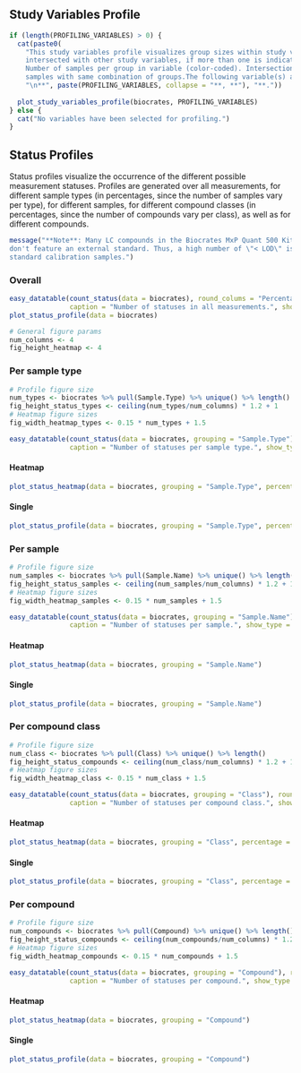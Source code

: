 ## Study Variables Profile
```r
if (length(PROFILING_VARIABLES) > 0) {
  cat(paste0(
    "This study variables profile visualizes group sizes within study variables as well as
    intersected with other study variables, if more than one is indicated. Set Size =
    Number of samples per group in variable (color-coded). Intersection Size = Number of
    samples with same combination of groups.The following variable(s) are used:",
    "\n**", paste(PROFILING_VARIABLES, collapse = "**, **"), "**."))
  
  plot_study_variables_profile(biocrates, PROFILING_VARIABLES)
} else {
  cat("No variables have been selected for profiling.")
}
```


## Status Profiles {.tabset}
Status profiles visualize the occurrence of the different possible measurement statuses. Profiles
are generated over all measurements, for different sample types (in percentages, since the number of
samples vary per type), for different samples, for different compound classes (in percentages, since
the number of compounds vary per class), as well as for different compounds.

```r
message("**Note**: Many LC compounds in the Biocrates MxP Quant 500 Kit are 1-point calibrated and
don't feature an external standard. Thus, a high number of \"< LOD\" is to be expected within 
standard calibration samples.")
```

### Overall
```r
easy_datatable(count_status(data = biocrates), round_colums = "Percentage",
               caption = "Number of statuses in all measurements.", show_type = "statistics")
plot_status_profile(data = biocrates)

# General figure params
num_columns <- 4
fig_height_heatmap <- 4
```


### Per sample type {.tabset}
```r
# Profile figure size
num_types <- biocrates %>% pull(Sample.Type) %>% unique() %>% length()
fig_height_status_types <- ceiling(num_types/num_columns) * 1.2 + 1
# Heatmap figure sizes
fig_width_heatmap_types <- 0.15 * num_types + 1.5

easy_datatable(count_status(data = biocrates, grouping = "Sample.Type"), round_colums = "Percentage",
               caption = "Number of statuses per sample type.", show_type = "statistics")
```

#### Heatmap
```r
plot_status_heatmap(data = biocrates, grouping = "Sample.Type", percentage = TRUE)
```

#### Single
```r
plot_status_profile(data = biocrates, grouping = "Sample.Type", percentage = TRUE)
```


### Per sample {.tabset}
```r
# Profile figure size
num_samples <- biocrates %>% pull(Sample.Name) %>% unique() %>% length()
fig_height_status_samples <- ceiling(num_samples/num_columns) * 1.2 + 1
# Heatmap figure sizes
fig_width_heatmap_samples <- 0.15 * num_samples + 1.5

easy_datatable(count_status(data = biocrates, grouping = "Sample.Name"), round_colums = "Percentage",
               caption = "Number of statuses per sample.", show_type = "statistics")
```

#### Heatmap
```r
plot_status_heatmap(data = biocrates, grouping = "Sample.Name")
```

#### Single
```r
plot_status_profile(data = biocrates, grouping = "Sample.Name")
```


### Per compound class {.tabset}
```r
# Profile figure size
num_class <- biocrates %>% pull(Class) %>% unique() %>% length()
fig_height_status_compounds <- ceiling(num_class/num_columns) * 1.2 + 1
# Heatmap figure sizes
fig_width_heatmap_class <- 0.15 * num_class + 1.5

easy_datatable(count_status(data = biocrates, grouping = "Class"), round_colums = "Percentage",
               caption = "Number of statuses per compound class.", show_type = "statistics")
```

#### Heatmap
```r
plot_status_heatmap(data = biocrates, grouping = "Class", percentage = TRUE)
```

#### Single
```r
plot_status_profile(data = biocrates, grouping = "Class", percentage = TRUE)
```


### Per compound {.tabset}
```r
# Profile figure size
num_compounds <- biocrates %>% pull(Compound) %>% unique() %>% length()
fig_height_status_compounds <- ceiling(num_compounds/num_columns) * 1.2 + 1
# Heatmap figure sizes
fig_width_heatmap_compounds <- 0.15 * num_compounds + 1.5

easy_datatable(count_status(data = biocrates, grouping = "Compound"), round_colums = "Percentage",
               caption = "Number of statuses per compound.", show_type = "statistics")
```

#### Heatmap
```r
plot_status_heatmap(data = biocrates, grouping = "Compound")
```

#### Single
```r
plot_status_profile(data = biocrates, grouping = "Compound")
```
